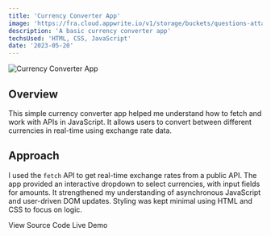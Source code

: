 ```yaml
---
title: 'Currency Converter App'
image: 'https://fra.cloud.appwrite.io/v1/storage/buckets/questions-attachment/files/684a72800002ed8ef61b/view?project=68465b0b0011b7d2e8b0&mode=admin'
description: 'A basic currency converter app'
techsUsed: 'HTML, CSS, JavaScript'
date: '2023-05-20'
---
```


<Image
  src="https://fra.cloud.appwrite.io/v1/storage/buckets/questions-attachment/files/684a72800002ed8ef61b/view?project=68465b0b0011b7d2e8b0&mode=admin"
  alt="Currency Converter App"
  width={1200}
  height={400}
  className="aspect-video rounded-lg"
/>

## Overview

This simple currency converter app helped me understand how to fetch and work with APIs in JavaScript. It allows users to convert between different currencies in real-time using exchange rate data.

## Approach

I used the `fetch` API to get real-time exchange rates from a public API. The app provided an interactive dropdown to select currencies, with input fields for amounts. It strengthened my understanding of asynchronous JavaScript and user-driven DOM updates. Styling was kept minimal using HTML and CSS to focus on logic.

<div className="mt-6 flex gap-4">
  <Link
    href="https://github.com/Ace-Aryal/Learning_Web/tree/main/03_Javascript/projects"
    className="border-input bg-background hover:bg-accent hover:text-accent-foreground focus:bg-accent focus:text-accent-foreground active:bg-accent active:text-accent-foreground inline-flex items-center rounded-md border px-2 py-1 text-sm font-medium shadow-sm transition-colors"
  >
    <span>View Source Code</span>
  </Link>
  <Link
    href="https://ace-aryal.github.io/Learning_Web/03_Javascript/projects/CurrencyConverter/index.html"
    className="bg-primary text-primary-foreground hover:bg-primary/90 focus:bg-primary/90 active:bg-primary/90 inline-flex h-8 items-center rounded-md px-2 py-1 text-sm font-medium shadow"
  >
    <span>Live Demo</span>
  </Link>
</div>
